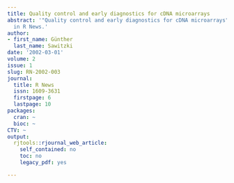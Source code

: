 ```yaml
---
title: Quality control and early diagnostics for cDNA microarrays
abstract: '"Quality control and early diagnostics for cDNA microarrays" published
  in R News.'
author:
- first_name: Günther
  last_name: Sawitzki
date: '2002-03-01'
volume: 2
issue: 1
slug: RN-2002-003
journal:
  title: R News
  issn: 1609-3631
  firstpage: 6
  lastpage: 10
packages:
  cran: ~
  bioc: ~
CTV: ~
output:
  rjtools::rjournal_web_article:
    self_contained: no
    toc: no
    legacy_pdf: yes

---
```

